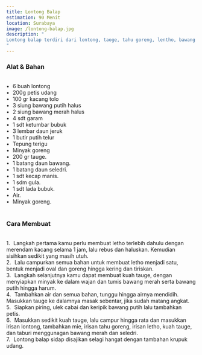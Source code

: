 ```yaml
---
title: Lontong Balap
estimation: 90 Menit
location: Surabaya
image: /lontong-balap.jpg
description: "
Lontong balap terdiri dari lontong, taoge, tahu goreng, lentho, bawang goreng, kecap, dan sambal.
"
---
```


<h3 class="text-center text-3xl font-bold">Alat & Bahan</h3>
<br />
&#8226;&numsp;6 buah lontong
<br />
&#8226;&numsp;200g petis udang
<br />
&#8226;&numsp;100 gr kacang tolo
<br />
&#8226;&numsp;3 siung bawang putih halus
<br />
&#8226;&numsp;2 siung bawang merah halus
<br />
&#8226;&numsp;4 sdt garam
<br />
&#8226;&numsp;1 sdt ketumbar bubuk
<br />
&#8226;&numsp;3 lembar daun jeruk
<br />
&#8226;&numsp;1 butir putih telur
<br />
&#8226;&numsp;Tepung terigu
<br />
&#8226;&numsp;Minyak goreng
<br />
&#8226;&numsp;200 gr tauge.
<br />
&#8226;&numsp;1 batang daun bawang.
<br />
&#8226;&numsp;1 batang daun seledri.
<br />
&#8226;&numsp;1 sdt kecap manis.
<br />
&#8226;&numsp;1 sdm gula.
<br />
&#8226;&numsp;1 sdt lada bubuk.
<br />
&#8226;&numsp;Air.
<br />
&#8226;&numsp;Minyak goreng.
<br />

<br />
<h3 class="text-center text-3xl font-bold">Cara Membuat</h3>
<br />
1.&numsp;Langkah pertama kamu perlu membuat letho terlebih dahulu dengan merendam kacang selama 1 jam, lalu rebus dan haluskan. Kemudian sisihkan sedikit yang masih utuh.
<br />
2.&numsp;Lalu campurkan semua bahan untuk membuat letho menjadi satu, bentuk menjadi oval dan goreng hingga kering dan tiriskan.
<br />
3.&numsp;Langkah selanjutnya kamu dapat membuat kuah tauge, dengan menyiapkan minyak ke dalam wajan dan tumis bawang merah serta bawang putih hingga harum.
<br />
4.&numsp;Tambahkan air dan semua bahan, tunggu hingga airnya mendidih. Masukkan tauge ke dalamnya masak sebentar, jika sudah matang angkat.
<br />
5.&numsp;Siapkan piring, ulek cabai  dan keripik bawang putih lalu tambahkan petis.
<br />
6.&numsp;Masukkan sedikit kuah tauge, lalu campur hingga rata dan masukkan irisan lontong, tambahkan mie, irisan tahu goreng, irisan letho, kuah tauge, dan taburi menggunagan bawang merah dan seledri.
<br />
7.&numsp;Lontong balap sidap disajikan selagi hangat dengan tambahan krupuk udang.